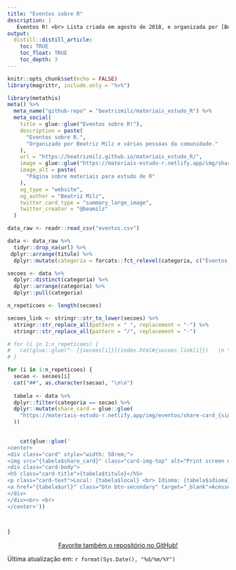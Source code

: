 ```yaml
---
title: "Eventos sobre R"
description: |
   Eventos R! <br> Lista criada em agosto de 2018, e organizada por [Beatriz Milz](https://beatrizmilz.com/about.html) e [várias pessoas da comunidade](https://materiais-estudo-r.netlify.app/contrib.html). <br> Ilustração por [Allison Horst](https://github.com/allisonhorst/stats-illustrations)!
output:
  distill::distill_article:
    toc: TRUE
    toc_float: TRUE
    toc_depth: 3
---
```

```r
knitr::opts_chunk$set(echo = FALSE)
library(magrittr, include.only = "%>%")
```

```r
library(metathis)
meta() %>%
  meta_name("github-repo" = "beatrizmilz/materiais_estudo_R") %>% 
  meta_social(
    title = glue::glue("Eventos sobre R!"),
    description = paste(
      "Eventos sobre R.",
      "Organizado por Beatriz Milz e várias pessoas da comunidade."
    ),
    url = "https://beatrizmilz.github.io/materiais_estudo_R/",
    image = glue::glue("https://materiais-estudo-r.netlify.app/img/share-card_eventos.png"),
    image_alt = paste(
      "Página sobre materiais para estudo de R"
    ),
    og_type = "website",
    og_author = "Beatriz Milz",
    twitter_card_type = "summary_large_image",
    twitter_creator = "@beamilz"
  )

```




```r
data_raw <- readr::read_csv("eventos.csv")

data <- data_raw %>% 
  tidyr::drop_na(url) %>% 
 dplyr::arrange(titulo) %>% 
  dplyr::mutate(categoria = forcats::fct_relevel(categoria, c("Eventos futuros", "Eventos passados")))
```


```r
secoes <- data %>% 
  dplyr::distinct(categoria) %>% 
  dplyr::arrange(categoria) %>% 
  dplyr::pull(categoria)

n_repeticoes <- length(secoes)

secoes_link <- stringr::str_to_lower(secoes) %>% 
  stringr::str_replace_all(pattern = " ", replacement = "-") %>% 
  stringr::str_replace_all(pattern = "/", replacement = "-")

# for (i in 1:n_repeticoes) {
#   cat(glue::glue("- [{secoes[i]}](index.html#{secoes_link[i]})   \n \n"))
# }
```


```r
for (i in 1:n_repeticoes) {
  secao <- secoes[i]
  cat("##", as.character(secao), "\n\n")
  
  tabela <- data %>% 
  dplyr::filter(categoria == secao) %>% 
  dplyr::mutate(share_card = glue::glue(
    "https://materiais-estudo-r.netlify.app/img/eventos/share-card_{sigla_minuscula}.png"
  )) 
  

    cat(glue::glue('
<center>     
<div class="card" style="width: 50rem;">
<img src="{tabela$share_card}" class="card-img-top" alt="Print screen do site do evento {tabela$titulo}">
<div class="card-body">
<h5 class="card-title">{tabela$titulo}</h5>
<p class="card-text">Local: {tabela$local} <br> Idioma: {tabela$idioma} <br> Data: {tabela$data} </p>
<a href="{tabela$url}" class="btn btn-secondary" target="_blank">Acesse a página do evento</a>
</div>
</div><br> <br>
</center>'))


  
}
```



  
<center>
<!-- Place this tag where you want the button to render. -->
<!-- Place this tag where you want the button to render. -->
<a class="github-button" href="https://github.com/beatrizmilz/materiais_estudo_R" data-icon="octicon-star" data-size="large" data-show-count="true" aria-label="Star beatrizmilz/materiais_estudo_R on GitHub">Favorite também o repositório no GitHub!</a>
</center>


Última atualização em: `r format(Sys.Date(), "%d/%m/%Y")`


<!-- Place this tag in your head or just before your close body tag. -->
<script async defer src="https://buttons.github.io/buttons.js"></script>


<link href="https://cdn.jsdelivr.net/npm/bootstrap@5.0.0-beta3/dist/css/bootstrap.min.css" rel="stylesheet" integrity="sha384-eOJMYsd53ii+scO/bJGFsiCZc+5NDVN2yr8+0RDqr0Ql0h+rP48ckxlpbzKgwra6" crossorigin="anonymous">

<script src="https://cdn.jsdelivr.net/npm/bootstrap@5.0.0-beta3/dist/js/bootstrap.bundle.min.js" integrity="sha384-JEW9xMcG8R+pH31jmWH6WWP0WintQrMb4s7ZOdauHnUtxwoG2vI5DkLtS3qm9Ekf" crossorigin="anonymous"></script>
